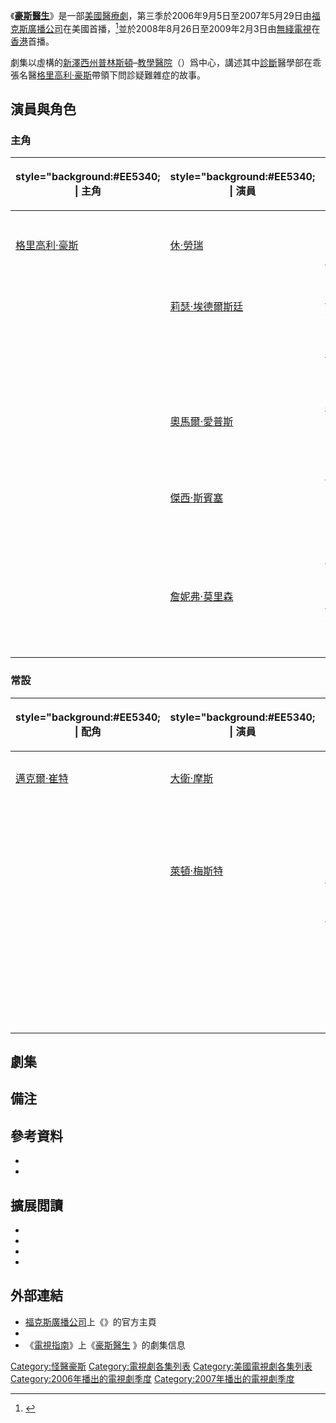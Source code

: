 {{noteTA
|G1=Show
|G2=House
| T=zh-cn:豪斯医生 (第三季); zh-tw:怪醫豪斯 (第三季); zh-hk:醫神 (第三季);
}}
{{Infobox television season
 |image        = [[File:HouseMD-s3-US-DVD.jpg|200px]]
 |caption      = 豪斯醫生（第三季）DVD封面
 |season_name = 《豪斯醫生》第三季
 |eng_name = {{lang|en|''House'' (Season 3)}}
 |bgcolour     = #EE5340
 |fgcolour     = #FFFFFF
 |region_1     = {{Start date|2007|8|21}}<ref name="DVD_S3_R1">{{cite web |url=http://www.tvshowsondvd.com/releases/House-Season-3/6765 |title=House - Season 3 DVD Information - TVShowsOnDVD.com |work=TVShowsOnDVD.com |access-date={{Start date|2010|3|4}} |dead-url=yes |archive-url=https://web.archive.org/web/20100313060041/http://www.tvshowsondvd.com/releases/House-Season-3/6765 |archive-date=2010年3月13日}}</ref>
 |region_2     = {{Start date|2007|11|19}}<ref name="DVD_S3_R2">{{cite web |url=http://www.amazon.co.uk/dp/B000SLY0H0 |title=House - Season 3 (Hugh Laurie) (DVD) (2006) |work=[[amazon.com|amazon.com]] |access-date={{Start date|2010|3|4}} |archive-date=2019-06-14 |archive-url=https://web.archive.org/web/20190614083026/https://www.amazon.co.uk/House-Season-DVD-Hugh-Laurie/dp/B000SLY0H0 |dead-url=no }}</ref>
 |region_4     = {{Start date|2007|9|19}}<ref name="DVD_S3_R4">{{cite web |url=http://www.ezydvd.com.au/item.zml/794245 |title=House, M.D. - Season 3 (6 Disc Set) @ EzyDVD |work=ezydvd.com.au |access-date={{Start date|2010|3|4}} |dead-url=yes |archive-url=https://web.archive.org/web/20091003211242/http://www.ezydvd.com.au/item.zml/794245 |archive-date=2009-10-03}}</ref>
 |country      = {{flagu|美國}}
 |network      = [[福克斯廣播公司|福克斯廣播公司]]
 |first_aired  = {{Start date|2006|9|5}}
 |last_aired   = {{End date|2007|5|29}}
 |num_episodes = 24 
 |prev_season  = [[豪斯醫生_(第二季)|第二季]]
 |next_season  = [[豪斯醫生_(第四季)|第四季]]
 |episode_list = [[豪斯醫生集數列表|豪斯醫生集數列表]]
}}
《'''[[豪斯醫生|豪斯醫生]]'''》是一部[[美國|美國]][[醫療劇|醫療劇]]，第三季於2006年9月5日至2007年5月29日由[[福克斯廣播公司|福克斯廣播公司]]在美國首播，<ref name="houseseason3">{{cite web |publisher=film.com |title=House Season 3 guide |url=http://www.film.com/tv/house/season-3-2006/15038503 |accessdate={{Start date|2009|7|9}} |archive-date=2009-03-14 |archive-url=https://web.archive.org/web/20090314054343/http://www.film.com/tv/house/season-3-2006/15038503 |dead-url=no }}</ref>並於2008年8月26日至2009年2月3日由[[無綫電視|無綫電視]]在[[香港|香港]]首播。

劇集以虛構的[[新澤西州|新澤西州]][[普林斯頓_(新澤西州)|普林斯頓]]–{{link-en|普萊恩斯堡市鎮 (新澤西)|Plainsboro Township, New Jersey|普萊恩斯堡}}[[教學醫院|教學醫院]]（{{lang|en|PPTH}}）爲中心，講述其中[[診斷|診斷]]醫學部在乖張名醫[[格里高利·豪斯|格里高利·豪斯]]帶領下問診疑難雜症的故事。

==演員與角色==
{{See also|豪斯醫生角色列表}}
===主角===
{|class="wikitable" width="100%"
|-
! style="background:#EE5340; | 主角
! style="background:#EE5340; | 演員
! style="background:#EE5340; | 職務/關係
! style="background:#EE5340; | 集數
! style="background:#EE5340; | {{nowrap|[[TVB|TVB]]配音}}
|-
|[[格里高利·豪斯|格里高利·豪斯]]
|[[休·勞瑞|休·勞瑞]]
|普林斯頓–普萊恩斯堡教學醫院（{{lang|en|PPTH}}）診斷醫學部主任，[[病理學|病理學]]和[[腎臟科|腎臟科]]{{link-en|住院醫師|Residency (medicine)}}、[[傳染病|傳染病]]專家及{{link-en|重症醫師|Intensivist}}
|{{nowrap|24（全季）}}
|[[陳欣_(配音員)|陳欣]]
|-
|{{link-en|莉莎·卡迪|Lisa Cuddy}}
|[[莉薩·埃德爾斯坦|莉瑟·埃德爾斯廷]]
|[[内分泌學|内分泌學]]家，醫學院院長兼醫院行政總管（1–7季）
|24
|[[黃玉娟|黃玉娟]]
|-
|{{nowrap|[[詹姆士·伊万·威爾森_(豪斯醫生)|詹姆斯·威爾遜]]}}
|{{nowrap|[[羅伯·蕭恩·萊納德|羅伯·蕭恩·萊納德]]}}
|[[腫瘤學|腫瘤學]]部主任，豪斯好友，有過三段婚姻
|24
|[[雷霆_(配音員)|雷霆]]
|-
|{{link-en|埃里克·福爾曼|Eric Foreman}}
|[[奧馬爾·愛普斯|奧馬爾·愛普斯]]
|[[神經内科|神經内科]]醫師，診斷醫學部高級{{link-en|專科培訓|Fellowship (medicine)|醫師}}（1–7季）和主任（第6季）、醫學院院長（第8季）
|24
|[[翟耀輝|翟耀輝]]
|-
|{{link-en|羅伯特·蔡斯|Robert Chase}}
|[[傑西·斯賓塞|傑西·斯賓塞]]
|[[外科醫師|外科醫師]]和[[重症醫學|重症醫學]]專家，診斷醫學部高級醫師（1–3、6–8季）及主任（大結局）、[[外科學|外科學]]部醫師（4–5季），福爾曼好友
|24
|[[黃啟昌|黃啟昌]]
|-
|{{link-en|艾莉森·卡梅倫|Allison Cameron}}
|[[詹妮弗·莫里森|詹妮弗·莫里森]]
|[[免疫學|免疫學]]家，診斷醫學部高級醫師（1–3、6季）、[[急診室|急診室]]高級{{link-en|主治醫師 (北美)|Attending physician|主治醫師}}及部門主任（4–5季）、芝加哥[[急診醫學|急診醫學]]部主任（大結局），愛慕豪斯、福爾曼好友並與蔡斯成婚（5–6季）
|24
|[[張頌欣|張頌欣]]
|-
|}

===常設===
{|class="wikitable" width="100%"
|-
! style="background:#EE5340; | 配角
! style="background:#EE5340; | 演員
! style="background:#EE5340; | 關係/職位
! style="background:#EE5340; | 集數
! style="background:#EE5340; | {{nowrap|TVB配音}}
|-
|[[邁克爾·崔特|邁克爾·崔特]]
|[[大衛·摩斯|大衛·摩斯]]
|普林斯頓警察局偵探，因門診經歷處心積慮想把豪斯繩之於法
|6（5–7、9–11集）
|[[陳曙光|陳曙光]]
|-
|{{nowrap|{{link-en|布倫達·普雷溫|Brenda Previn}}}}
|{{nowrap|{{SetTitle|Stephanie Venditto|斯蒂芬妮·文迪托}}}}
|護士長
|4（2–4、6集）
|
|-
|{{link-en|阿莉 (豪斯醫生)|Ali (House)|阿莉}}
|[[萊頓·梅斯特|萊頓·梅斯特]]
|{{lang|en|PPTH}}門診病人未滿18歲的女兒，因患[[球孢子菌病|球孢子菌病]]而瘋狂迷戀豪斯
|2（3–4集）
|
|-
|{{SetTitle|Ron Simpson|羅恩·辛普森}}
|{{link-en|羅恩·珀金斯|Ron Perkins}}
|[[矯形外科|矯形外科]]醫師，醫院[[董事會|董事會]]和器官移植委員會成員
|2（4、13集）
|
|-
|{{SetTitle|Howard Gemeiner|霍華德·格邁納}}
|{{link-en|卡迪姆·哈迪森|Kadeem Hardison}}
|豪斯的[[刑事辯護律師|刑事辯護律師]]
|2（6、11集）
|
|-
|{{link-en|羅德尼·福爾曼|Rodney Foreman}}
|{{link-en|查爾斯·S·達頓|Charles S. Dutton}}
|埃里克·福爾曼的父親
|1（第20集）
|
|-
|}

==劇集==
{{See also|豪斯醫生集數列表}}
<onlyinclude>{{Episode table |background=#EE5340 |overall= |season= 
|title= |titleR=<ref name=wga>{{cite web |url=https://directories.wga.org/project/834963/house |title=House - WGA Directory |publisher=[[美國編劇工會|美國編劇工會]] |access-date=2019-07-16 |language=en |archive-date=2019-08-08 |archive-url=https://web.archive.org/web/20190808021416/https://directories.wga.org/project/834963/house |dead-url=no }}</ref> 
|director= 
|writer= |writerR=<ref name=wga/> 
|airdate= |viewers=11.5 |country=美國 |episodes=
{{Episode list/sublist|醫神 (第三季)
 |EpisodeNumber   = 47
 |EpisodeNumber2  = 1
 |Title           = {{link-en|意義 (豪斯醫生)|Meaning (House)|意義}}
 |AltTitle        = Meaning
 |DirectedBy      = {{link-en|傑蘭·薩拉菲揚|Deran Sarafian}}
 |WrittenBy       = {{StoryTeleplay|s={{link-en|羅素·弗倫德|Russel Friend}} & {{link-en|蓋里特·萊爾納|Garrett Lerner}} & {{nowrap|{{link-en|勞倫斯·卡普洛|Lawrence Kaplow}}}} & {{link-en|大衛·肖爾|David Shore}}|t=勞倫斯·卡普洛 & 大衛·肖爾}}
 |Viewers         = 19.55<ref name="episode47rating">{{cite web|url=http://abcmedianet.com/web/dnr/dispDNR.aspx?id=091206_11 |title=Weekly Program Rankings |work=ABC Medianet |date=2006-09-12 |access-date=2009-07-09 |dead-url=yes |archive-url=https://web.archive.org/web/20120329105539/http://abcmedianet.com/web/dnr/dispDNR.aspx?id=091206_11 |archive-date=2012-03-29}}</ref>
 |OriginalAirDate = {{Start date|2006|9|5}}
 |ShortSummary    = 豪斯從槍傷恢復過來，重返{{lang|en|PPTH}}辦公室接手處理2宗癱瘓病人案例。大夥發現豪斯對病人的態度發生巨大轉變，其中一名病人理查德的太太更是感謝他對丈夫的細心關照。豪斯認為理查德能再次走動，但他的說法欠缺醫學理論或檢測結果支持。卡梅倫和福爾曼則認為豪斯的出發點僅僅只是自娛，決定不再協助他。
----
最後診斷：來自腦部手術的{{link-en|垂體前葉功能減退症|Hypopituitarism|下丘腦功能失調}}引發[[愛迪生氏病|愛迪生氏病]]（{{SetTitle|Richard McNeil|理查德·麥克尼爾}}）；[[壞血病|壞血病]]（{{SetTitle|Caren Krause|卡倫·克勞澤}}）
 |LineColor       = EE5340
}}
{{Episode list/sublist|醫神 (第三季)
 |EpisodeNumber   = 48
 |EpisodeNumber2  = 2
 |Title           = 拐與能
 |AltTitle        = Cane and Able
 |RAltTitle       = {{notetag|劇集英文原標題{{lang|en|''"Cane and Able"''}}諧音[[聖經|聖經]]故事[[該隱與亞伯|該隱與亞伯]]（{{lang|en|Cain and Abel}}），[[亞當|亞當]]與[[夏娃|夏娃]]的長子和次子，故事中[[該隱|該隱]]殺害[[亞伯|亞伯]]。}}
 |DirectedBy      = {{link-en|丹尼爾·薩克海姆|Daniel Sackheim}}
 |WrittenBy       = {{StoryTeleplay|s=羅素·弗倫德 & 蓋里特·萊爾納 & {{nowrap|勞倫斯·卡普洛}} & 大衛·肖爾|t=羅素·弗倫德 & 蓋里特·萊爾納}}
 |Viewers         = 15.74<ref name="episode48rating">{{cite web |url=http://abcmedianet.com/web/dnr/dispDNR.aspx?id=091906_04 |title=Weekly Program Rankings |work=ABC Medianet |date=2006-09-19 |access-date=2009-07-09 |archive-date=2013-12-30 |archive-url=https://web.archive.org/web/20131230232222/http://abcmedianet.com/web/dnr/dispDNR.aspx?id=091906_04 |dead-url=yes }}</ref>
 |OriginalAirDate = {{Start date|2006|9|12}}
 |ShortSummary    = 豪斯因上次未能正確診斷而耿耿於懷，更因此影響自己的身體狀況，然而卡迪和威爾遜卻仍不願告之他其實做出正確診斷的實情告訴他。與此同時，豪斯的新病人，7歲男孩克蘭西，他原是[[試管嬰兒|試管嬰兒]]，因為直腸出血而被送到醫院，更聲稱遭外星人折磨。當醫療人員替男童檢查時驚訝地發現，同一測試在他身上會有截然不同的結果。
----
最後診斷：[[嵌合體|嵌合體]]（{{SetTitle|Clancy Green|克蘭西·格林}}）
 |LineColor       = EE5340
}}
{{Episode list/sublist|醫神 (第三季)
 |EpisodeNumber   = 49
 |EpisodeNumber2  = 3
 |Title           = {{link-en|知情同意 (豪斯醫生)|Informed Consent (House)|知情同意}}
 |AltTitle        = Informed Consent
 |DirectedBy      = {{link-en|勞拉·因尼絲|Laura Innes}}
 |WrittenBy       = {{link-en|大衛·福斯特 (編劇)|David Foster (writer)|大衛·福-{}-斯特}}
 |Viewers         = 13.67<ref name="episode49rating">{{cite web|url=http://abcmedianet.com/web/dnr/dispDNR.aspx?id=092606_07 |title=Weekly Program Rankings |work=ABC Medianet |date=2006-09-26 |access-date=2009-07-09 |dead-url=yes |archive-url=https://web.archive.org/web/20120329105628/http://abcmedianet.com/web/dnr/dispDNR.aspx?id=092606_07 |archive-date=2012-03-29}}</ref>
 |OriginalAirDate = {{Start date|2006|9|19}}
 |ShortSummary    = 藥物對豪斯突然失去效用，令豪斯回復與手杖為伴的日子。豪斯的新病人以斯拉·鮑威爾是一名著名的醫學研究先驅，豪斯下令替在研究所內昏倒的以斯拉進行詳細檢查，但醫療隊伍卻未能確切斷症，以斯拉的情況一直惡化。身體愈來愈衰弱的以斯拉最終要求醫療人員停止反覆的檢驗，又要求醫療人員了結他的生命。面對道德的考驗，豪斯提出請他等24小時，否則會協助他了結自己的生命。
----
最後診斷：[[充血性心力衰竭|充血性心力衰竭]]繼發於{{link-en|老年性系統性淀粉樣變性|Senile systemic amyloidosis|老年性}}{{link-en|AA型澱粉樣變性|AA amyloidosis|AA型}}{{link-en|心臟澱粉樣變性|Cardiac amyloidosis}}（{{SetTitle|Ezra Powell|以斯拉·鮑威爾}}醫生）
 |LineColor       = EE5340
}}
{{Episode list/sublist|醫神 (第三季)
 |EpisodeNumber   = 50
 |EpisodeNumber2  = 4
 |Title           = {{link-en|底綫 (豪斯醫生)|Lines in the Sand (House)|底綫}}
 |AltTitle        = Lines in the Sand
 |DirectedBy      = {{nowrap|{{link-en|牛頓·托馬斯·西格爾|Newton Thomas Sigel}}}}
 |WrittenBy       = {{link-en|大衛·霍澤頓|David Hoselton}}
 |Viewers         = 14.52<ref name="episode50rating">{{cite web|url=http://www.abcmedianet.com/web/dnr/dispDNR.aspx?id=100306_09 |title=Weekly Program Rankings |work=ABC Medianet |date=2006-10-03 |access-date=2009-07-09 |dead-url=yes |archive-url=https://web.archive.org/web/20120314121058/http://abcmedianet.com/web/dnr/dispDNR.aspx?id=100306_09 |archive-date=2012-03-14}}</ref>
 |OriginalAirDate = {{Start date|2006|9|26}}
 |ShortSummary    = 一名患有嚴重[[自閉症|自閉症]]的10歲男童經常無故大叫來宣洩，3名曾診治他的醫生也找不出原因，豪斯遂接手處理病症。眾人對豪斯接手此症大惑不解，他們覺得小孩根本沒有病，他的行為只是一般自閉症患者的病徵。豪斯強調他只想要一名不會說謊的病人，而某程度上豪斯頗能理解這個小孩，因為他倆都是孤獨和離群的。在豪斯的心目中，他甚至有點羨慕這小孩。
----
最後診斷：{{link-en|浣熊貝蛔蟲|Baylisascaris procyonis}}（{{SetTitle|Adam Kelvey|亞當·凱爾維}}）；[[球孢子菌病|球孢子菌病]]（{{SetTitle|Ali|阿莉}}）
 |LineColor       = EE5340
}}
{{Episode list/sublist|醫神 (第三季)
 |EpisodeNumber   = 51
 |EpisodeNumber2  = 5
 |Title           = {{link-en|愛的傻瓜 (豪斯醫生)|Fools for Love|愛的傻瓜}}
 |AltTitle        = Fools for Love
 |DirectedBy      = {{link-en|大衛·普拉特|David Platt (director)}}
 |WrittenBy       = {{link-en|彼得·布萊克 (編劇)|Peter Blake (writer)|彼得·布萊克}}
 |Viewers         = 14.18<ref name="episode51rating">{{cite web|url=http://www.abcmedianet.com/web/dnr/dispDNR.aspx?id=110706_05 |title=Weekly Program Rankings |work=ABC Medianet |date=2006-11-07 |access-date=2009-07-09 |dead-url=yes |archive-url=https://web.archive.org/web/20090719183341/http://abcmedianet.com/web/dnr/dispDNR.aspx?id=110706_05 |archive-date=2009-07-19}}</ref>
 |OriginalAirDate = {{Start date|2006|10|31}}
 |ShortSummary    = 豪斯與他的醫療隊伍要爭取時間救回一對年輕夫婦的性命。20歲的翠茜與丈夫傑瑞米遭歹徒搶劫後，因呼吸困難及原因不明的強烈腹痛被送到醫院。當翠茜接受檢查時，傑瑞米突然暈倒。而從傑瑞米的檢查結果中，令醫療人員相信二人的病是有關連的。另一邊廂，豪斯與病人邁克爾·崔特則發生激烈的口角。
----
最後診斷：{{link-en|遺傳性血管性水腫|Hereditary angioedema}}（{{SetTitle|Tracy|翠茜}}和{{SetTitle|Jeremy|傑瑞米}}）
 |LineColor       = EE5340
}}
{{Episode list/sublist|醫神 (第三季)
 |EpisodeNumber   = 52
 |EpisodeNumber2  = 6
 |Title           = {{link-en|順其自然 (豪斯醫生)|Que Sera Sera (House)|順其自然}}
 |AltTitle        = Que Será Será
 |DirectedBy      = 傑蘭·薩拉菲揚
 |WrittenBy       = 托馬斯·L·莫蘭
 |Viewers         = 16.11<ref name="episode52rating">{{cite web|url=http://www.abcmedianet.com/web/dnr/dispDNR.aspx?id=111406_09 |title=Weekly Program Rankings |work=ABC Medianet |date=2006-11-14 |access-date=2009-07-09 |dead-url=yes |archive-url=https://web.archive.org/web/20090730090223/http://www.abcmedianet.com/web/dnr/dispDNR.aspx?id=111406_09 |archive-date=2009-07-30}}</ref>
 |OriginalAirDate = {{Start date|2006|11|7}}
 |ShortSummary    = 體重達600磅的喬治在家中昏迷，必須送往醫院救治。病人的體積龐大，同時增加了醫療人員進行檢查的難度；救護員無法循正常途徑送往醫院，最後決定破牆而入。在進行[[核磁共振成像|核磁共振成像]]時，喬治突然在驚慌中甦醒過來，更力圖爭脫。喬治認為自己的健康狀況良好，要求出院。可是，卡梅倫認為喬治的情況比他想像中的嚴重。卡梅倫在別無他法下，只好採用非常措施勒令喬治留院。喬治個人認為他患有的疾病與體重無關，究竟導致他昏迷的病因是甚麼？ 
----
最後診斷：[[小細胞肺癌|小細胞肺癌]]（{{SetTitle|George|喬治}}）
 |LineColor       = EE5340
}}
{{Episode list/sublist|醫神 (第三季)
 |EpisodeNumber   = 53
 |EpisodeNumber2  = 7
 |Title           = {{link-en|昏迷男之子 (豪斯醫生)|Son of Coma Guy|昏迷男之子}}
 |AltTitle        = Son of Coma Guy
 |DirectedBy      = {{link-en|丹·阿提亞斯|Dan Attias}}
 |WrittenBy       = {{link-en|多麗絲·伊根|Doris Egan}}
 |Viewers         = 14.60<ref name="episode53rating">{{cite web|url=http://www.abcmedianet.com/web/dnr/dispDNR.aspx?id=112106_06 |title=Weekly Program Rankings |work=ABC Medianet |date=2006-11-21 |access-date=2009-07-09 |dead-url=yes |archive-url=https://web.archive.org/web/20120217155931/http://abcmedianet.com/web/dnr/dispDNR.aspx?id=112106_06 |archive-date=2012-02-17}}</ref>
 |OriginalAirDate = {{Start date|2006|11|14}}
 |ShortSummary    = 
----
最後診斷：[[肌抽躍癲癇合併紅色襤褸肌纖維症|MERRF綜合徵]]（{{SetTitle|Kyle Wozniak|凱爾·沃茲尼亞克}}）
 |LineColor       = EE5340
}}
{{Episode list/sublist|醫神 (第三季)
 |EpisodeNumber   = 54
 |EpisodeNumber2  = 8
 |Title           = {{link-en|打地鼠 (豪斯醫生)|Whac-A-Mole (House)|打地鼠}}
 |AltTitle        = Whac-A-Mole
 |DirectedBy      = 丹尼爾·薩克海姆
 |WrittenBy       = 帕梅拉·戴維斯
 |Viewers         = 15.20<ref name="episode54rating">{{cite web|url=http://www.abcmedianet.com/web/dnr/dispDNR.aspx?id=112806_08 |title=Weekly Program Rankings |work=ABC Medianet |date=2006-11-28 |access-date=2009-07-09 |dead-url=yes |archive-url=https://web.archive.org/web/20120229223150/http://abcmedianet.com/web/dnr/dispDNR.aspx?id=112806_08 |archive-date=2012-02-29}}</ref>
 |OriginalAirDate = {{Start date|2006|11|21}}
 |ShortSummary    = 18歲的青年傑克任職於兒童餐廳，一日他跟舉辦生日會的兒童玩得興高采烈之際，因突發性心臟病和大量嘔吐而昏倒被送往醫院。自從傑克的父母過世以後，他一直充當弟妹的家長。豪斯把傑克的診斷結果放在信封內，要求他的隊員在短時間內憑自己的能力找出傑克病因。傑克雖然清醒，但要留院觀察，豪斯前往探望。另一方面，隊員則努力地從豪斯留下的提示努力找出傑克的病因。最後，傑克面對一個可以令病情好轉的機會，然而他所下的決定或會令他與弟妹分離，到底他會如何取捨？
----
最後診斷：[[慢性肉芽腫病|慢性肉芽腫病]]（{{SetTitle|Jack Walters|傑克·沃爾特斯}}）
 |LineColor       = EE5340
}}
{{Episode list/sublist|醫神 (第三季)
 |EpisodeNumber   = 55
 |EpisodeNumber2  = 9
 |Title           = {{link-en|尋找猶大 (豪斯醫生)|Finding Judas|尋找猶大}}
 |AltTitle        = Finding Judas
 |DirectedBy      = 傑蘭·薩拉菲揚
 |WrittenBy       = {{link-en|薩拉·赫斯|Sara Hess}}
 |Viewers         = 17.30<ref name="episode55rating">{{cite web|url=http://www.abcmedianet.com/web/dnr/dispDNR.aspx?id=120506_08 |title=Weekly Program Rankings |work=ABC Medianet |date=2006-12-05 |access-date=2009-07-09 |dead-url=yes |archive-url=https://web.archive.org/web/20120229221915/http://abcmedianet.com/web/dnr/dispDNR.aspx?id=120506_08 |archive-date=2012-02-29}}</ref>
 |OriginalAirDate = {{Start date|2006|11|28}}
 |ShortSummary    = 患有胰臟炎的女孩愛麗絲，由於愛麗絲已離異的父母未能就治療方法達成共識，豪斯惟有把她的個案訴諸法庭。愛麗絲的情況每況愈下，法庭竟把她的監護權判給卡迪，讓她決定愛麗絲的治療方針。傑克雖然清醒，但要留院觀察，豪斯前往探望。另一方面，隊員則努力地從豪斯留下的提示努力找出傑克的病因。最後，傑克面對一個可以令病情好轉的機會，然而他所下的決定或會令他的家庭永遠破裂，到底他會如何取捨？
----
最後診斷：{{link-en|紅細胞生成性原卟啉病|Erythropoietic protoporphyria}}（{{SetTitle|Alice Hartman|愛麗絲·哈特曼}}）
 |LineColor       = EE5340
}}
{{Episode list/sublist|醫神 (第三季)
 |EpisodeNumber   = 56
 |EpisodeNumber2  = 10
 |Title           = {{link-en|小小聖誕節快樂 (豪斯醫生)|Merry Little Christmas|小小聖誕節快樂}}
 |AltTitle        = {{nowrap|{{small|Merry Little Christmas}}}}
 |DirectedBy      = {{link-en|托尼·杜|Tony To}}（音譯）
 |WrittenBy       = {{link-en|麗茲·弗里德曼|Liz Friedman}}
 |Viewers         = 11.77<ref name="episode56rating">{{cite web|url=http://www.abcmedianet.com/web/dnr/dispDNR.aspx?id=121206_06 |title=Weekly Program Rankings |work=ABC Medianet |date=2006-12-12 |access-date=2009-07-09 |dead-url=yes |archive-url=https://web.archive.org/web/20090509223116/http://www.abcmedianet.com/web/dnr/dispDNR.aspx?id=121206_06 |archive-date=2009-05-09}}</ref>
 |OriginalAirDate = {{Start date|2006|12|12}}
 |ShortSummary    = [[聖誕節|聖誕節]]當天，威爾遜與探員崔特送了一份“聖誕禮物”予豪斯，沒想到威爾遜此舉居然令麻煩多多的豪斯生氣不已。豪斯遇上卡迪的病人阿比蓋爾和她的母親瑪迪。阿比蓋爾與瑪迪兩母女原來都是侏儒，阿比蓋爾的肺部最近非常的虛弱，雖然現正處於康復的階段，可是仍然陸陸續續出現很多不同的病徵。不過卡迪卻始終沒有發現阿比蓋爾病情的嚴重性，豪斯遂接手醫治阿比蓋爾的工作。
----
最後診斷：{{link-en|朗格漢斯細胞組織細胞增生症|Langerhans cell histiocytosis}}（{{SetTitle|Abigail Ralphean|阿比蓋爾·拉爾凡}}）
 |LineColor       = EE5340
}}
{{Episode list/sublist|醫神 (第三季)
 |EpisodeNumber   = 57
 |EpisodeNumber2  = 11
 |Title           = {{link-en|言行 (豪斯醫生)|Words and Deeds|言行}}
 |AltTitle        = Words and Deeds
 |DirectedBy      = 丹尼爾·薩克海姆
 |WrittenBy       = {{link-en|萊納德·迪克|Leonard Dick}}
 |Viewers         = 17.78<ref name="episode57rating">{{cite web|url=http://www.abcmedianet.com/web/dnr/dispDNR.aspx?id=011707_08 |title=Weekly Program Rankings |work=ABC Medianet |date=2006-01-17 |access-date=2010-08-24 |dead-url=yes |archive-url=https://web.archive.org/web/20131231001448/http://www.abcmedianet.com/web/dnr/dispDNR.aspx?id=011707_08 |archive-date=2013-12-31}}</ref>
 |OriginalAirDate = {{Start date|2007|1|9}}
 |ShortSummary    = 消防員德雷克·霍伊特的體溫極高，神智不清，令醫療人員相信他的病情是由嚴重的[[荷爾蒙|荷爾蒙]]失衡引起。可是，德雷克對治療方法產生非常激烈的反應，甚至可能在治療過程中危及卡梅倫的人身安全。到底德雷克所患何病，而醫療人員該如何替他治療？與此同時，豪斯因被控非法藏有毒品而需出席聆訊。他為了脫罪，作出出人意表的行動。
----
最後診斷：{{link-en|腦膜瘤|Meningioma|脊髓腦膜瘤}}（{{SetTitle|Derek Hoyt|德雷克·霍伊特}}）
 |LineColor       = EE5340
}}
{{Episode list/sublist|醫神 (第三季)
 |EpisodeNumber   = 58
 |EpisodeNumber2  = 12
 |Title           = {{link-en|一天，一室 (豪斯醫生)|One Day, One Room|一天，一室}}
 |AltTitle        = One Day, One Room
 |DirectedBy      = [[胡安·J·坎帕內拉|胡安·J·坎帕內拉]]
 |WrittenBy       = 大衛·肖爾
 |Viewers         = 27.34<ref name="episode58rating">{{cite web|url=http://www.abcmedianet.com/web/dnr/dispDNR.aspx?id=020607_05 |title=Weekly Program Rankings |work=ABC Medianet |date=2007-02-06 |access-date=2009-07-09 |dead-url=yes |archive-url=https://web.archive.org/web/20090730090134/http://www.abcmedianet.com/web/dnr/dispDNR.aspx?id=020607_05 |archive-date=2009-07-30}}</ref>
 |OriginalAirDate = {{Start date|2007|1|30}}
 |ShortSummary    = 豪斯被控非法藏毒的罪名不成立，原來卡迪為使豪斯脫罪而提供假證供，她遂要求豪斯以診症時間還人情債。豪斯的新病人是患有[[性病|性病]]的伊芙，而她更承認最近曾經被人強姦。豪斯認為在醫學上可以為伊芙做的已經不多，於是提議把她轉介到精神心理科，但伊芙卻拒絕與[[心理醫生|心理醫生]]對談，並揚言只願接受豪斯的治療。然而面對豪斯時，伊芙卻沒有話說，坦言自己也不知為何只想與他說話。豪斯則認為每人做每件事都應該有自己的理由，伊芙就以“因為我相信你”來回答。
----
最後診斷：[[强奸|强奸]]導致的[[衣原體感染|衣原體感染]]和[[懷孕|懷孕]]（{{SetTitle|Eve|伊芙}}）；[[肺癌|肺癌]]（流浪漢）
 |LineColor       = EE5340
}}
{{Episode list/sublist|醫神 (第三季)
 |EpisodeNumber   = 59
 |EpisodeNumber2  = 13
 |Title           = {{link-en|大海撈針 (豪斯醫生)|Needle in a Haystack (House)|大海撈針}}
 |AltTitle        = Needle in a Haystack
 |DirectedBy      = {{link-en|彼得·奧法倫|Peter O'Fallon}}
 |WrittenBy       = 大衛·福-{}-斯特
 |Viewers         = 24.88<ref name="episode59rating">{{cite web|url=http://www.abcmedianet.com/web/dnr/dispDNR.aspx?id=021307_05 |title=Weekly Program Rankings |work=ABC Medianet |date=2007-02-13 |access-date=2009-07-09 |dead-url=yes |archive-url=https://web.archive.org/web/20100528010254/http://abcmedianet.com/web/dnr/dispDNR.aspx?id=021307_05 |archive-date=2010-05-28}}</ref>
 |OriginalAirDate = {{Start date|2007|2|6}}
 |ShortSummary    = 16歲的斯蒂維因嚴重呼吸困難和內出血被送到醫院，由豪斯和他的團隊接手治療。豈料，斯蒂維原來來自一個[[羅姆人|羅姆人]]家庭，他的父母拒絕讓兒子接受任何現代療法，令一班醫生頓感手足無措。另一方面，醫院把豪斯所用的傷殘人士泊車位給予另一位坐電動輪椅的新任醫生，令豪斯感到十分憤怒，並多方設法奪回車位。
----
最後診斷：吞食牙籤導致的出血（{{SetTitle|Stevie Lipa|斯蒂維·利帕}}）
 |LineColor       = EE5340
}}
{{Episode list/sublist|醫神 (第三季)
 |EpisodeNumber   = 60
 |EpisodeNumber2  = 14
 |Title           = {{link-en|無感 (豪斯醫生)|Insensitive (House)|無感}}
 |AltTitle        = Insensitive
 |DirectedBy      = 傑蘭·薩拉菲揚
 |WrittenBy       = 馬修·V·劉易斯
 |Viewers         = 25.99<ref name="episode60rating">{{cite web|url=http://www.abcmedianet.com/web/dnr/dispDNR.aspx?id=022107_05 |title=Weekly Program Rankings |work=ABC Medianet |date=2007-02-21 |access-date=2009-07-09 |dead-url=yes |archive-url=https://web.archive.org/web/20100528005900/http://abcmedianet.com/web/dnr/dispDNR.aspx?id=022107_05 |archive-date=2010-05-28}}</ref>
 |OriginalAirDate = {{Start date|2007|2|13}}
 |ShortSummary    = [[情人節|情人節]]這天，急症室因暴風雪而人手短缺。豪斯遇上福爾曼的病人漢娜，她與母親於一宗交通意外中受傷。縱使漢娜身受重傷，但豪斯卻看出她痛楚的表現是裝出來的。豪斯對這個個案特別感到興趣，因為他相信漢娜患有某種奇怪和罕有的疾病，令她對痛楚毫無感覺。到底漢娜是否真的如豪斯所相信，即使身受重傷卻毫不感到痛楚？而她又為什麼要裝出痛苦的樣子？ 
----
最後診斷：{{link-en|魚縧蟲|Fish tapeworm}}引起的[[維生素B12缺乏症|維生素B12缺乏症]]（{{SetTitle|Hannah Morgenthal|漢娜·摩根塔爾}}）
 |LineColor       = EE5340
}}
{{Episode list/sublist|醫神 (第三季)
 |EpisodeNumber   = 61
 |EpisodeNumber2  = 15
 |Title           = {{link-en|蠢貨 (豪斯醫生)|Half-Wit|蠢貨}}
 |AltTitle        = Half-Wit
 |DirectedBy      = {{link-en|凱蒂·雅各布斯|Katie Jacobs}}
 |WrittenBy       = 勞倫斯·卡普洛
 |Viewers         = 24.40<ref name="episode61rating">{{cite web|url=http://www.abcmedianet.com/web/dnr/dispDNR.aspx?id=031307_04 |title=Weekly Program Rankings |work=ABC Medianet |date=2007-03-13 |access-date=2009-07-09 |dead-url=yes |archive-url=https://web.archive.org/web/20100528010314/http://abcmedianet.com/web/dnr/dispDNR.aspx?id=031307_04 |archive-date=2010-05-28}}</ref>
 |OriginalAirDate = {{Start date|2007|3|6}}
 |ShortSummary    = 35歲的音樂奇才帕特里克，在表演中途左手突然抽搐，被送入醫院。豪斯從帕特里克的父親得知帕特里克10歲時遇上交通意外，令從沒有學習音樂的帕特里克，變成為一位完美的鋼琴演奏家。帕特里克的奇異經歷引起豪斯的好奇心，欲找出導致帕特里克轉變的原因。與此同時，醫院的同事發現豪斯與一名腦科專家聯絡，研究帕特里克的病情。
----
最後診斷：[[大動脈炎|大動脈炎]]（{{SetTitle|Patrick Obyedkov|帕特里克·奧布耶德科夫}}）
 |LineColor       = EE5340
}}
{{Episode list/sublist|醫神 (第三季)
 |EpisodeNumber   = 62
 |EpisodeNumber2  = 16
 |Title           = {{link-en|絕密 (豪斯醫生)|Top Secret (House)|絕密}}
 |AltTitle        = Top Secret
 |DirectedBy      = 傑蘭·薩拉菲揚
 |WrittenBy       = 托馬斯·L·莫蘭
 |Viewers         = 20.80<ref name="episode62rating">{{cite web|url=http://www.abcmedianet.com/web/dnr/dispDNR.aspx?id=040307_05 |title=Weekly Program Rankings |work=ABC Medianet |date=2007-04-03 |access-date=2009-07-09 |dead-url=yes |archive-url=https://web.archive.org/web/20090601185315/http://abcmedianet.com/web/dnr/dispDNR.aspx?id=040307_05 |archive-date=2009-06-01}}</ref>
 |OriginalAirDate = {{Start date|2007|3|27}}
 |ShortSummary    = 豪斯的病人竟然曾在夢境救他一命的[[美國海軍陸戰隊|海軍陸戰隊]]退役士兵凱利。凱利曾於[[伊拉克|伊拉克]]駐守兩年，回國後卻常感到疲累和出現疼痛的現象。一眾醫生均對凱利的病情有所保留，但礙於凱利的叔父為醫院的重要捐助人，眾人被逼處理他的個案。另一方面，豪斯疑因服藥過多而小便困難。
----
最後診斷：[[遺傳性出血性血管擴張症|遺傳性出血性血管擴張症]]（{{SetTitle|John Kelley|約翰·凱利}}）；[[尿崩症|尿崩症]]（{{SetTitle|Gina|吉娜}}）
 |LineColor       = EE5340
}}
{{Episode list/sublist|醫神 (第三季)
 |EpisodeNumber   = 63
 |EpisodeNumber2  = 17
 |Title           = {{link-en|致命位置 (豪斯醫生)|Fetal Position (House)|致命位置}}
 |AltTitle        = Fetal Position
 |DirectedBy      = {{link-en|馬特·沙克曼|Matt Shakman}}
 |WrittenBy       = 羅素·弗倫德 & 蓋里特·萊爾納
 |Viewers         = 20.35<ref name="episode63rating">{{cite web|url=http://www.abcmedianet.com/web/dnr/dispDNR.aspx?id=041007_06 |title=Weekly Program Rankings |work=ABC Medianet |date=2007-04-10 |access-date=2009-07-09 |dead-url=yes |archive-url=https://web.archive.org/web/20090107094513/http://abcmedianet.com/web/dnr/dispDNR.aspx?id=041007_06 |archive-date=2009-01-07}}</ref>
 |OriginalAirDate = {{Start date|2007|4|3}}
 |ShortSummary    = 42歲著名[[攝影師|攝影師]]艾瑪·斯隆懷有身孕。她在工作時突然中風，此後艾瑪的情況每況愈下，更先後出現腎衰竭及肝衰竭的情況。豪斯認為艾瑪是患有罕有的鏡像綜合徵。最後，豪斯更指艾瑪和胎兒兩個只能活一個。同時，卡梅倫與蔡斯的秘密關係被福爾曼和卡迪發現。
----
最後診斷：{{link-en|鏡像綜合徵|Mirror syndrome}}（{{SetTitle|Emma Sloan|艾瑪·斯隆}}）；[[先天性肺部呼吸道畸形|先天性肺部呼吸道畸形]]（艾瑪的嬰兒）
 |LineColor       = EE5340
}}
{{Episode list/sublist|醫神 (第三季)
 |EpisodeNumber   = 64
 |EpisodeNumber2  = 18
 |Title           = {{link-en|空中 (豪斯醫生)|Airborne (House)|空中}}
 |AltTitle        = Airborne
 |DirectedBy      = {{link-en|艾洛蒂·基恩|Elodie Keene}}
 |WrittenBy       = 大衛·霍澤頓
 |Viewers         = 21.57<ref name="episode64rating">{{cite web|url=http://www.abcmedianet.com/web/dnr/dispDNR.aspx?id=041707_06 |title=Weekly Program Rankings |work=ABC Medianet |date=2007-04-17 |access-date=2009-07-09 |dead-url=yes |archive-url=https://web.archive.org/web/20090603002025/http://abcmedianet.com/web/dnr/dispDNR.aspx?id=041707_06 |archive-date=2009-06-03}}</ref>
 |OriginalAirDate = {{Start date|2007|4|10}}
 |ShortSummary    = 豪斯和卡迪於[[新加坡|新加坡]]的國際會議結束後，登上飛返美國的航班。起飛後不久，坐在豪斯旁邊的乘客感到非常不適。豪斯認為這名乘客只是宿醉未醒，但卡迪卻懷疑病人患有[[傳染病|傳染病]]，更會影響機上其他乘客的安危。為避免情況繼續惡化，卡迪提議折返新加坡，但豪斯卻反對。其後，該名男子的病情加劇，而機上的另一名乘客亦出現同樣的病徵，令人擔心會有傳染病，威脅機上所有乘客的健康。
----
最後診斷：[[溴甲烷|溴甲烷]]中毒（{{SetTitle|Fran|弗蘭}}）；[[減壓症|減壓症]]（{{SetTitle|Peng|彭}}）；[[轉換障礙|轉換障礙]]（其他乘客）
 |LineColor       = EE5340
}}
{{Episode list/sublist|醫神 (第三季)
 |EpisodeNumber   = 65
 |EpisodeNumber2  = 19
 |Title           = {{link-en|成熟點 (豪斯醫生)|Act Your Age (House)|成熟點}}
 |AltTitle        = Act Your Age
 |DirectedBy      = 丹尼爾·薩克海姆
 |WrittenBy       = 薩拉·赫斯
 |Viewers         = 22.41<ref name="episode65rating">{{cite web|url=http://abcmedianet.com/web/dnr/dispDNR.aspx?id=042407_06 |title=Weekly Program Rankings |work=ABC Medianet |date=2007-04-24 |access-date=2009-07-09 |dead-url=yes |archive-url=https://web.archive.org/web/20150311232127/http://abcmedianet.com/web/dnr/dispDNR.aspx?id=042407_06 |archive-date=2015-03-11}}</ref>
 |OriginalAirDate = {{Start date|2007|4|17}}
 |ShortSummary    = 醫療隊替6歲女孩露西檢查時，發現露西心臟附近的組織變硬，從而綑住心臟，後來更令她中風。卡梅倫和蔡斯的關係漸趨緊張，豪斯遂特意安排二人一同到露西的家採集有關她病情的資料，在搜查時駭然發現露西可能受到虐待，而他們更發現露西的8歲兄長有怪異行為。
----
最後診斷：皮膚接觸[[睪酮|睪酮]]導致的[[性早熟|性早熟]]（{{SetTitle|Lucy|露西}}和{{SetTitle|Jasper|賈斯珀}}）
 |LineColor       = EE5340
}}
{{Episode list/sublist|醫神 (第三季)
 |EpisodeNumber   = 66
 |EpisodeNumber2  = 20
 |Title           = {{link-en|寵物訓練 (豪斯醫生)|House Training|寵物訓練}}
 |AltTitle        = House Training
 |DirectedBy      = {{link-en|保羅·麥克雷恩|Paul McCrane}}
 |WrittenBy       = 多麗絲·伊根
 |Viewers         = 20.81<ref name="episode66rating">{{cite web|url=http://abcmedianet.com/web/dnr/dispDNR.aspx?id=050107_08 |title=Weekly Program Rankings |work=ABC Medianet |date=2007-05-01 |access-date=2009-07-09 |dead-url=yes |archive-url=https://web.archive.org/web/20150311232139/http://abcmedianet.com/web/dnr/dispDNR.aspx?id=050107_08 |archive-date=2015-03-11}}</ref>
 |OriginalAirDate = {{Start date|2007|4|24}}
 |ShortSummary    = 女子盧佩在街上以[[撲克牌|撲克牌]]行騙時昏倒，她因腦部缺乏血液而失去決策的能力。眾人研究盧佩的背景，福爾曼馬上懷疑她的情況跟[[藥物濫用|藥物濫用]]有關，而蔡斯卻嘗試找出其他可能性，包括研究盧佩家的毒素。盧佩的病情每況愈下，而她的器官更開始衰退。到底一眾醫者能否救回盧佩的性命？另一方面，卡迪與威爾遜約會，一起參觀藝術展，而豪斯則向威爾遜的前妻套取有關威爾遜的資料。
----
最後診斷：[[金黃色葡萄球菌|金黃色葡萄球菌]]感染（{{SetTitle|Lupe|盧佩}}）
 |LineColor       = EE5340
}}
{{Episode list/sublist|醫神 (第三季)
 |EpisodeNumber   = 67
 |EpisodeNumber2  = 21
 |Title           = {{link-en|家庭 (豪斯醫生)|Family (House)|家庭}}
 |AltTitle        = Family
 |DirectedBy      = {{link-en|大衛·斯特雷頓|David Straiton}}
 |WrittenBy       = 麗茲·弗里德曼
 |Viewers         = 21.13<ref name="episode67rating">{{cite web|url=http://www.abcmedianet.com/web/dnr/dispDNR.aspx?id=050807_09 |title=Weekly Program Rankings |work=ABC Medianet |date=2007-05-08 |access-date=2009-07-09 |dead-url=yes |archive-url=https://web.archive.org/web/20090730090202/http://www.abcmedianet.com/web/dnr/dispDNR.aspx?id=050807_09 |archive-date=2009-07-30}}</ref>
 |OriginalAirDate = {{Start date|2007|5|1}}
 |ShortSummary    = 威爾遜的一名14歲[[血癌|血癌]]病人尼克，急需接受弟弟馬蒂的[[骨髓移植|骨髓移植]]才可保命，但威爾遜卻發現馬蒂的健康狀況不適合捐贈骨髓。在沒有其他合適捐贈者的情況下，醫護人員相信馬蒂是尼克的唯一希望。尼克的生命一分一秒的倒數，一眾醫生必需盡快把馬蒂醫好並進行骨髓移植手術。豪斯決定刻意令馬蒂的身體狀況變壞，希望借助他身體的病徵和反應找出病因，從而對症下藥。兩兄弟的情況日趨嚴重，到底豪斯和他的團隊能否戰勝時間，救回兩人的性命？
----
最後診斷：<!--[[移植物抗宿主病|移植物抗宿主病]]（{{SetTitle|Nick|尼克}}）；-->[[組織胞漿菌病|組織胞漿菌病]]（{{SetTitle|Matty|馬蒂}}）
 |LineColor       = EE5340
}}
{{Episode list/sublist|醫神 (第三季)
 |EpisodeNumber   = 68
 |EpisodeNumber2  = 22
 |Title           = {{link-en|辭職 (豪斯醫生)|Resignation (House)|辭職}}
 |AltTitle        = Resignation
 |DirectedBy      = {{link-en|瑪莎·米切爾|Martha Mitchell (director)}}
 |WrittenBy       = 帕梅拉·戴維斯
 |Viewers         = 21.36<ref name="episode68rating">{{cite web|url=http://www.abcmedianet.com/web/dnr/dispDNR.aspx?id=051507_13 |title=Weekly Program Rankings |work=ABC Medianet |date=2007-05-15 |access-date=2009-07-09 |dead-url=yes |archive-url=https://web.archive.org/web/20120229222900/http://abcmedianet.com/web/dnr/dispDNR.aspx?id=051507_13 |archive-date=2012-02-29}}</ref>
 |OriginalAirDate = {{Start date|2007|5|8}}
 |ShortSummary    = 19歲的女學生艾迪上[[空手道|空手道]]課時吐血，被送到醫院。與此同時，福爾曼向眾人說出將辭去職務，但卻不肯說出離職原因。縱然艾迪的病徵顯示疾病與傳染病感染無關，但豪斯卻相信這是病發的原因。艾迪的肺部突然膨脹起來，並充滿了液體。眾人相信艾迪或許受癌症或其他毒素影響，但豪斯卻堅持原先的判斷。艾迪的情況越趨惡劣，豪斯提議作出一個關乎病者生死的治療，以證明自己的斷症。眾人不禁質疑到底豪斯是否真正關心病人的情況，還是只為顯示自己的實力。
----
最後診斷：{{link-en|自殺企圖|Suicide attempt}}導致的[[細菌感染|細菌感染]]（{{SetTitle|Addie|艾迪}}）
 |LineColor       = EE5340
}}
{{Episode list/sublist|醫神 (第三季)
 |EpisodeNumber   = 69
 |EpisodeNumber2  = 23
 |Title           = {{link-en|混蛋 (豪斯醫生)|The Jerk (House)|混蛋}}
 |AltTitle        = The Jerk
 |DirectedBy      = 丹尼爾·薩克海姆
 |WrittenBy       = 萊納德·迪克
 |Viewers         = 21.19<ref name="episode69rating">{{cite web|url=http://www.abcmedianet.com/web/dnr/dispDNR.aspx?id=052207_06 |title=Weekly Program Rankings |work=ABC Medianet |date=2007-05-22 |access-date=2009-07-09 |dead-url=yes |archive-url=https://web.archive.org/web/20120210142950/http://abcmedianet.com/web/dnr/dispDNR.aspx?id=052207_06 |archive-date=2012-02-10}}</ref>
 |OriginalAirDate = {{Start date|2007|5|15}}
 |ShortSummary    = 16歲的天才棋手内特，他於比賽時打傷對手後便感到頭痛欲裂，於是被送到醫院。内特的母親指兒子自步入青少年階段便患有行為問題，豪斯懷疑這些行為問題正正是群發頭痛的病徵。内特的病情日益加劇，其肝臟和腎臟也出現衰竭。豪斯為收窄診斷範圍，對内特行使非常規測試，包括與他下棋以了解情況。
----
最後診斷：[[血色病|血色病]]（{{SetTitle|Nate|内特}}）
 |LineColor       = EE5340
}}
{{Episode list/sublist|醫神 (第三季)
 |EpisodeNumber   = 70
 |EpisodeNumber2  = 24
 |Title           = {{link-en|人爲錯誤 (豪斯醫生)|Human Error (House)|人爲錯誤}}
 |AltTitle        = Human Error
 |DirectedBy      = 凱蒂·雅各布斯
 |WrittenBy       = 托馬斯·L·莫蘭 & 勞倫斯·卡普洛
 |Viewers         = 17.23<ref name="episode70rating">{{cite web|url=http://www.abcmedianet.com/web/dnr/dispDNR.aspx?id=060507_04 |title=Weekly Program Rankings |work=ABC Medianet |date=2007-06-05 |access-date=2009-07-09 |dead-url=yes |archive-url=https://web.archive.org/web/20120405084639/http://www.abcmedianet.com/web/dnr/dispDNR.aspx?id=060507_04 |archive-date=2012-04-05}}</ref>
 |OriginalAirDate = {{Start date|2007|5|29}}
 |ShortSummary    = [[古巴|古巴]]夫婦{{SetTitle|Esteban|埃斯特萬}}和{{SetTitle|Marina|瑪麗娜}}越洋到訪豪斯，希望豪斯能替瑪麗娜斷症。由於途中因海難遺失瑪麗娜的[[醫療紀錄|醫療紀錄]]，醫療隊遂替瑪麗娜進行測試。在進行常規[[心導管術|心導管術]]時，瑪麗娜的心臟突然停頓，令她神秘疾病病情轉壞。豪斯與隊員爭辯到底是人為疏忽還是瑪麗娜的神秘疾病導致她的心臟突然停頓。與此同時，醫療隊為已於垂死邊緣徘徊的瑪麗娜接上儀器，讓埃斯特萬有足夠的時間與妻子道別。另一邊廂，福爾曼努力完成他在醫院最後一日的工作。
----
最後診斷：[[先天性心臟病|先天性心臟病]]/感染第三[[冠狀動脈|冠狀動脈]]{{link-en|第一孔|Ostium primum|口}}）（{{SetTitle|Marina Hernandez|瑪麗娜·埃爾南德斯}}）
 |LineColor       = EE5340
}}
}}</onlyinclude>

==備注==
{{notefoot}}

==參考資料==
* {{cite book |title=The House That Hugh Laurie Built: An Unauthorized Biography and Episode Guide |url=https://archive.org/details/housethathughlau0000chal |trans-title=豪斯勞瑞造：未經授權的傳記和劇集指南 |last=Challen |first=Paul |publisher={{link-en|ECW出版社|ECW Press}} |date=2007 |pages=[https://archive.org/details/housethathughlau0000chal/page/101 101]–334 |ISBN=1-55022-803-X |access-date=2019-07-23 |language=en}}
* {{cite web |url=http://www.fox.com/house/recaps/ |title=HOUSE - Recaps |trans-title=豪斯醫生 - 扼要重述 |publisher=[[福克斯廣播公司|福克斯廣播公司]] |dead-url=yes |archive-url=https://web.archive.org/web/20060908020050/http://www.fox.com/house/recaps/ |archive-date=2006-09-08 |access-date=2019-07-23 |language=en}}
{{reflist|30em}}

==擴展閲讀==
* {{cite book |title=The Medical Science of House, M.D. |url=https://archive.org/details/medicalscienceof0000holt |trans-title=豪斯醫生的醫學科學 |last=Holtz |first=Andrew |publisher=[[企鵝出版集團|企鵝]] |date=2006-10-03 |ISBN=978-0-425-21230-1 |access-date=2019-07-23 |language=en}}
* {{cite book |title=House and Philosophy: Everybody Lies |trans-title=豪斯與哲學：人人都説謊 |last=Jacoby |first=Henry |editor=William Irwin |publisher=[[約翰威立|約翰威立]] |date=2008-12-03 |ISBN=0-470-31660-8 |access-date=2019-07-23 |language=en}}
* {{cite book |title=House Unauthorized: Vasculitis, Clinic Duty, and Bad Bedside Manner |url=https://archive.org/details/houseunauthorize0000unse |trans-title=豪斯未授權：血管炎、出門診和醫生對病人的差勁態度 |last=Wilson |first=Leah |publisher={{link-en|本貝拉圖書|BenBella Books}} |date=2007-11-01 |ISBN=1-933771-23-2 |access-date=2019-07-23 |language=en}}
* {{cite book |title=House MD: House MD Season Two Unofficial Guide |trans-title=豪斯醫生：豪斯醫生第二季非官方指南 |last=Benson |first=Kristina |publisher=Equity Press |date=2008-08-21 |ISBN=1-60332-065-2 |access-date=2019-07-23 |language=en}}

==外部連結==
* [[福克斯廣播公司|福克斯廣播公司]]上《{{official website|https://www.fox.com/house/|豪斯醫生}}》的官方主頁{{en}}
* {{IMDb episodes|0412142|豪斯醫生}}{{en}}
* 《[[電視指南_(美國雜志)|電視指南]]》上《[https://www.tvguide.com/tvshows/house/episodes/100213/ 豪斯醫生] {{Wayback|url=https://www.tvguide.com/tvshows/house/episodes/100213/ |date=20191102162617 }}》的劇集信息{{en}}

{{豪斯醫生}}

{{DEFAULTSORT:House (Season 3)}}
[[Category:怪醫豪斯|Category:怪醫豪斯]]
[[Category:電視劇各集列表|Category:電視劇各集列表]]
[[Category:美國電視劇各集列表|Category:美國電視劇各集列表]]
[[Category:2006年播出的電視劇季度|Category:2006年播出的電視劇季度]]
[[Category:2007年播出的電視劇季度|Category:2007年播出的電視劇季度]]